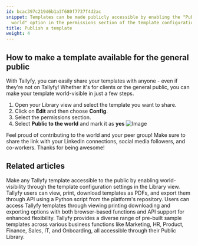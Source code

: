 ```yaml
---
id: bcac397c219d6b1a3f680f7737f4d2ac
snippet: Templates can be made publicly accessible by enabling the "Public to the
  world" option in the permissions section of the template configuration settings.
title: Publish a template
weight: 4
---
```


## How to make a template available for the general public

With Tallyfy, you can easily share your templates with anyone - even if they're not on Tallyfy! Whether it's for clients or the general public, you can make your template world-visible in just a few steps.

1. Open your Library view and select the template you want to share.
2. Click on **Edit** and then choose **Config**.
3. Select the permissions section.
4. Select **Public to the world** and mark it as **yes**
   ![Image](https://screenshots.tallyfy.com/tallyfy%2Fpro%2Fdesktop-light-public-template.png)

Feel proud of contributing to the world and your peer group! Make sure to share the link with your LinkedIn connections, social media followers, and co-workers. Thanks for being awesome!


## Related articles
<CardGrid>
<LinkTitleCard header="<b>Templates > Publish a template</b>" href="/products/pro/documenting/templates/how-to-make-my-tallyfy-template-public/" > Make any Tallyfy template accessible to the public by enabling world-visibility through the template configuration settings in the Library view. </LinkTitleCard>
<LinkTitleCard header="<b>Templates > Print, Download, and Export Tallyfy Templates</b>" href="/products/pro/documenting/templates/print-download-export-templates/" > Tallyfy users can view, print, download templates as PDFs, and export them through API using a Python script from the platform's repository. </LinkTitleCard>
<LinkTitleCard header="<b>Templates > Print, Download, and Export Tallyfy Templates</b>" href="/products/pro/documenting/templates/print-download-export-templates/" > Users can access Tallyfy templates through viewing printing downloading and exporting options with both browser-based functions and API support for enhanced flexibility. </LinkTitleCard>
<LinkTitleCard header="<b>Templates > Sample Templates</b>" href="/products/pro/documenting/templates/how-can-i-access-tallyfys-sample-templates/" > Tallyfy provides a diverse range of pre-built sample templates across various business functions like Marketing, HR, Product, Finance, Sales, IT, and Onboarding, all accessible through their Public Library. </LinkTitleCard>
</CardGrid>